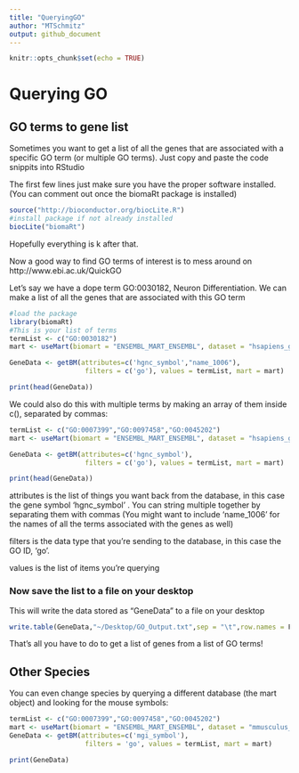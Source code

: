 ```yaml
--- 
title: "QueryingGO"
author: "MTSchmitz"
output: github_document 
--- 
```

```r
knitr::opts_chunk$set(echo = TRUE)
```
# Querying GO

## GO terms to gene list
Sometimes you want to get a list of all the genes that are associated with a specific GO term (or multiple GO terms).
Just copy and paste the code snippits into RStudio

The first few lines just make sure you have the proper software installed. (You can comment out once the biomaRt package is installed)

```r
source("http://bioconductor.org/biocLite.R")
#install package if not already installed
biocLite("biomaRt")
```
Hopefully everything is k after that.

Now a good way to find GO terms of interest is to mess around on http://www.ebi.ac.uk/QuickGO

Let's say we have a dope term GO:0030182, Neuron Differentiation. We can make a list of all the genes that are associated with this GO term
```r
#load the package
library(biomaRt)
#This is your list of terms
termList <- c("GO:0030182")
mart <- useMart(biomart = "ENSEMBL_MART_ENSEMBL", dataset = "hsapiens_gene_ensembl", host="www.ensembl.org")

GeneData <- getBM(attributes=c('hgnc_symbol',"name_1006"),
                   filters = c('go'), values = termList, mart = mart)

print(head(GeneData))

``` 


We could also do this with multiple terms by making an array of them inside c(), separated by commas:

```r
termList <- c("GO:0007399","GO:0097458","GO:0045202")
mart <- useMart(biomart = "ENSEMBL_MART_ENSEMBL", dataset = "hsapiens_gene_ensembl", host="www.ensembl.org")

GeneData <- getBM(attributes=c('hgnc_symbol'),
                   filters = c('go'), values = termList, mart = mart)

print(head(GeneData))

``` 
attributes is the list of things you want back from the database, in this case the gene symbol 'hgnc_symbol' . You can string multiple together by separating them with commas (You might want to include 'name_1006' for the names of all the terms associated with the genes as well)

filters is the data type that you're sending to the database, in this case the GO ID, 'go'.

values is the list of items you're querying

### Now save the list to a file on your desktop

This will write the data stored as "GeneData" to a file on your desktop

```r
write.table(GeneData,"~/Desktop/GO_Output.txt",sep = "\t",row.names = F,col.names = F, quote=F)
```

That's all you have to do to get a list of genes from a list of GO terms!

## Other Species

You can even change species by querying a different database (the mart object) and looking for the mouse symbols:
```r
termList <- c("GO:0007399","GO:0097458","GO:0045202")
mart <- useMart(biomart = "ENSEMBL_MART_ENSEMBL", dataset = "mmusculus_gene_ensembl", host="www.ensembl.org")
GeneData <- getBM(attributes=c('mgi_symbol'),
                   filters = 'go', values = termList, mart = mart)

print(GeneData)
```

